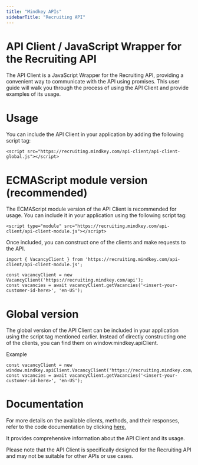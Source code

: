 ```yaml
---
title: "Mindkey APIs"
sidebarTitle: "Recruiting API"
---
```

# API Client / JavaScript Wrapper for the Recruiting API

The API Client is a JavaScript Wrapper for the Recruiting API, providing a convenient way to communicate with the API using promises. This user guide will walk you through the process of using the API Client and provide examples of its usage.

# Usage

You can include the API Client in your application by adding the following script tag:

```
<script src="https://recruiting.mindkey.com/api-client/api-client-global.js"></script>
```

# ECMAScript module version (recommended)

The ECMAScript module version of the API Client is recommended for usage. You can include it in your application using the following script tag:

```
<script type="module" src="https://recruiting.mindkey.com/api-client/api-client-module.js"></script>
```

Once included, you can construct one of the clients and make requests to the API.

```
import { VacancyClient } from 'https://recruiting.mindkey.com/api-client/api-client-module.js';

const vacancyClient = new VacancyClient('https://recruiting.mindkey.com/api');
const vacancies = await vacancyClient.getVacancies('<insert-your-customer-id-here>', 'en-US');
```

# Global version

The global version of the API Client can be included in your application using the script tag mentioned earlier. Instead of directly constructing one of the clients, you can find them on window.mindkey.apiClient.

Example

```
const vacancyClient = new window.mindkey.apiClient.VacancyClient('https://recruiting.mindkey.com/api');
const vacancies = await vacancyClient.getVacancies('<insert-your-customer-id-here>', 'en-US');
```

# Documentation

For more details on the available clients, methods, and their responses, refer to the code documentation by clicking [here.](https://apidocs-dev.mindkey.com/recruiting-typedoc/index.html)

 It provides comprehensive information about the API Client and its usage.

<Note>Please note that the API Client is specifically designed for the Recruiting API and may not be suitable for other APIs or use cases.</Note>